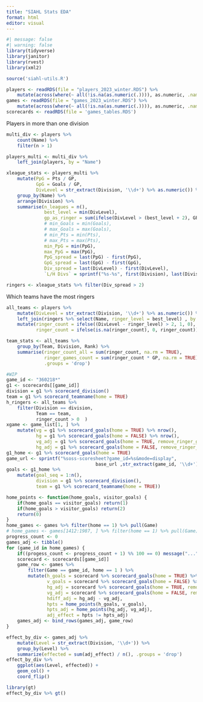 ```yaml
---
title: "SIAHL Stats EDA"
format: html
editor: visual
---
```


```r
#| message: false
#| warning: false
library(tidyverse)
library(janitor)
library(rvest)
library(xml2)

source('siahl-utils.R')

players <- readRDS(file = "players_2023_winter.RDS") %>% 
    mutate(across(where(~ all(!is.na(as.numeric(.)))), as.numeric, .names = "{.col}"))
games <- readRDS(file = "games_2023_winter.RDS") %>% 
    mutate(across(where(~ all(!is.na(as.numeric(.)))), as.numeric, .names = "{.col}"))
scorecards <- readRDS(file = 'games_tables.RDS')

```

Players in more than one division

```r
multi_div <- players %>% 
    count(Name) %>% 
    filter(n > 1)

players_multi <- multi_div %>% 
    left_join(players, by = "Name") 
```

```r
xleague_stats <- players_multi %>% 
    mutate(PpG = Pts / GP,
           GpG = Goals / GP,
           DivLevel = str_extract(Division, '\\d+') %>% as.numeric()) %>% 
    group_by(Name) %>% 
    arrange(Division) %>% 
    summarise(n_leagues = n(),
              best_level = min(DivLevel),
              gp_as_ringer = sum(ifelse(DivLevel > (best_level + 2), GP, 0)),
              # min_Goals = min(Goals),
              # max_Goals = max(Goals),
              # min_Pts = min(Pts),
              # max_Pts = max(Pts),
              min_PpG = min(PpG),
              max_PpG = max(PpG),
              PpG_spread = last(PpG) - first(PpG),
              GpG_spread = last(GpG) - first(GpG),
              Div_spread = last(DivLevel) - first(DivLevel),
              `L/H Divs` = sprintf("%s-%s", first(Division), last(Division)) )
```

```r
ringers <- xleague_stats %>% filter(Div_spread > 2)
```

Which teams have the most ringers

```r
all_teams <- players %>% 
    mutate(DivLevel = str_extract(Division, '\\d+') %>% as.numeric()) %>% 
    left_join(ringers %>% select(Name, ringer_level = best_level) , by = 'Name') %>% 
    mutate(ringer_count = ifelse((DivLevel - ringer_level) > 2, 1, 0),
           ringer_count = ifelse(is.na(ringer_count), 0, ringer_count))

team_stats <- all_teams %>% 
    group_by(Team, Division, Rank) %>% 
    summarise(ringer_count_all = sum(ringer_count, na.rm = TRUE),
              ringer_games_count = sum(ringer_count * GP, na.rm = TRUE),
              .groups = 'drop')
```

```r
#WIP
game_id <- "360218*"
g1 <- scorecards[[game_id]]
division = g1 %>% scorecard_division()
team = g1 %>% scorecard_teamname(home = TRUE)
h_ringers <- all_teams %>% 
    filter(Division == division,
           Team == team,
           ringer_count > 0  )
xgame <- game_list[1, ] %>% 
    mutate(vg = g1 %>% scorecard_goals(home = TRUE) %>% nrow(),
           hg = g1 %>% scorecard_goals(home = FALSE) %>% nrow(),
           vg_adj = g1 %>% scorecard_goals(home = TRUE, remove_ringer_goals = TRUE) %>% nrow(),
           hg_adj = g1 %>% scorecard_goals(home = FALSE, remove_ringer_goals = TRUE) %>% nrow())
g1_home <- g1 %>% scorecard_goals(home = TRUE)
game_url <- sprintf("%soss-scoresheet?game_id=%s&mode=display", 
                                 base_url ,str_extract(game_id, '\\d+'))
goals <- g1_home %>% 
    mutate(goal_seq = 1:n(),
           division = g1 %>% scorecard_division(),
           team = g1 %>% scorecard_teamname(home = TRUE))
```

```r
home_points <- function(home_goals, visitor_goals) {
    if(home_goals == visitor_goals) return(1)
    if(home_goals > visitor_goals) return(2)
    return(0)
}
home_games <- games %>% filter(home == 1) %>% pull(Game)
# home_games <- games[1412:1987, ] %>% filter(home == 1) %>% pull(Game)
progress_count <- 0
games_adj <- tibble()
for (game_id in home_games) {
    if((progess_count <- progress_count + 1) %% 100 == 0) message("...", progress_count)
    scorecard <- scorecards[[game_id]]
    game_row <- games %>% 
        filter(Game == game_id, home == 1 ) %>% 
        mutate(h_goals = scorecard %>% scorecard_goals(home = TRUE) %>% nrow(),
               v_goals = scorecard %>% scorecard_goals(home = FALSE) %>% nrow(),
               hg_adj = scorecard %>% scorecard_goals(home = TRUE, remove_ringer_goals = TRUE) %>% nrow(),
               vg_adj = scorecard %>% scorecard_goals(home = FALSE, remove_ringer_goals = TRUE) %>% nrow(),
               hdiff_adj = hg_adj - vg_adj,
               hpts = home_points(h_goals, v_goals),
               hpts_adj = home_points(hg_adj, vg_adj),
               adj_effect = hpts != hpts_adj)
    games_adj <- bind_rows(games_adj, game_row) 
}
```

```r
effect_by_div <- games_adj %>% 
    mutate(Level = str_extract(Division, '\\d+')) %>% 
    group_by(Level) %>% 
    summarize(effected = sum(adj_effect) / n(), .groups = 'drop')
effect_by_div %>% 
    ggplot(aes(Level, effected)) +
    geom_col() +
    coord_flip()
```

```r
library(gt)
effect_by_div %>% gt()
```
